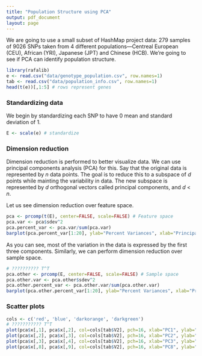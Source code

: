 ```yaml
---
title: "Population Structure using PCA"
output: pdf_document
layout: page
---
```


We are going to use a small subset of HashMap project data: 279 samples of 9026 SNPs taken from 4 different populations---Centreal European (CEU), African (YRI), Japanese (JPT) and Chinese (HCB). We're going to see if PCA can identify population structure.

```r
library(rafalib)
e <- read.csv("data/genotype_population.csv", row.names=1)
tab <- read.csv("data/population_info.csv", row.names=1)
head(t(e))[,1:5] # rows represent genes
```

### Standardizing data

We begin by standardizing each SNP to have 0 mean and standard deviation of 1.

```r
E <- scale(e) # standardize
```

### Dimension reduction

Dimension reduction is performed to better visualize data. We can use principal components analysis (PCA) for this. Say that the original data is represented by *n* data points. The goal is to reduce this to a subspace of *d* points while mainting the variability in data. The new subspace is represented by *d* orthogonal vectors called principal components, and *d* < *n*.

Let us see dimension reduction over feature space.

```r
pca <- prcomp(t(E), center=FALSE, scale=FALSE) # Feature space
pca.var <- pca$sdev^2
pca.percent_var <- pca.var/sum(pca.var)
barplot(pca.percent_var[1:20], ylab="Percent Variances", xlab="Principal Components")
```

As you can see, most of the variation in the data is expressed by the first three components. Similarly, we can perform dimension reduction over sample space.

```r
# ?????????? T^T
pca.other <- prcomp(E, center=FALSE, scale=FALSE) # Sample space
pca.other.var <- pca.other$sdev^2
pca.other.percent_var <- pca.other.var/sum(pca.other.var)
barplot(pca.other.percent_var[1:20], ylab="Percent Variances", xlab="Principal Components")
```

### Scatter plots

```r
cols <- c('red', 'blue', 'darkorange', 'darkgreen')
# ??????????? T^T
plot(pca$x[,1], pca$x[,2], col=cols[tab$V2], pch=16, xlab="PC1", ylab="PC2")
plot(pca$x[,2], pca$x[,3], col=cols[tab$V2], pch=16, xlab="PC2", ylab="PC3")
plot(pca$x[,3], pca$x[,4], col=cols[tab$V2], pch=16, xlab="PC3", ylab="PC4")
plot(pca$x[,8], pca$x[,9], col=cols[tab$V2], pch=16, xlab="PC8", ylab="PC9")
```

